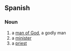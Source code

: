 ==Spanish==

===Noun===
{{es-noun|m|head=[[hombre]] [[de]] [[Dios]]|pl=hombres de Dios}}

# a [[man of God]], a godly man
# a [[minister]]
# a [[priest]]